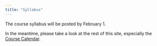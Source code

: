 ```yaml
---
title: "Syllabus"
---
```


The course syllabus will be posted by February 1.

In the meantime, please take a look at the rest of this site, especially the [Course Calendar](https://thomaselove.github.io/500/calendar.html).


